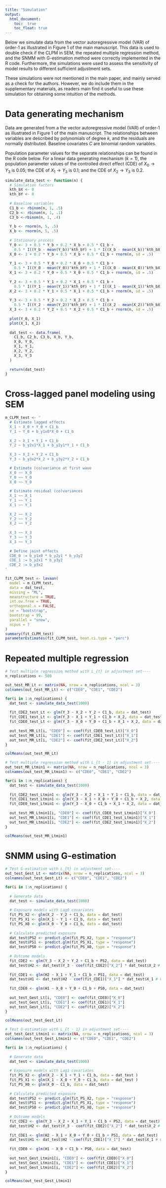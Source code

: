 ```yaml
---
title: "Simulation"
output: 
  html_document:
    toc:  true
    toc_float: true
---
```


Below we simulate data from the vector autoregressive model (VAR) of order-1 as illustrated in Figure 1 of the main manuscript. This data is used to double check if the CLPM in SEM, the repeated multiple regression method, and the SNMM with G-estimation method were correctly implemented in the R code. Furthermore, the simulations were used to assess the sensitivity of model results to different sufficient adjustment sets. 

::: {.callout-note}
These simulations were not mentioned in the main paper, and mainly served as a check for the authors. However, we do include them in the supplementary materials, as readers main find it useful to use these simulation for obtaining some intuition of the methods.
:::

# Data generating mechanism
Data are generated from a the vector autoregressive model (VAR) of order-1 as illustrated in Figure 1 of the main manuscript. The relationships between variables are described by polynomials of degree $k$, and the residuals are normally distributed. Baseline covariates $C$ are binomial random variables. 

Population parameter values for the separate relationships can be found in the R code below. For a linear data generating mechanism ($k = 1$), the population parameter values of the controlled direct effect (CDE) of $X_{0} \rightarrow Y_{3}$ is 0.05; the CDE of $X_{1} \rightarrow Y_{3}$ is 0.1; and the CDE of $X_{2} \rightarrow Y_{3}$ is 0.2. 

```.r
simulate_data_test <- function(n) {
  # Simulation factors
  kth_bX <- 0
  kth_bY <- 0
  
  # Baseline variables
  C1_b <- rbinom(n, 1, .5)
  C2_b <- rbinom(n, 1, .1)
  C3_b <-rbinom(n, 1, .4)
    
  Y_b <- rnorm(n, 5, .5)
  X_b <- rnorm(n, 5, .5)
  
  # Stationary process
  Y_0 <- 3 + 0.5 * Y_b + 0.2 * X_b + 0.5 * C1_b +
    0.5 * I((Y_b - mean(Y_b))^kth_bY) + 1 * I((X_b - mean(X_b))^kth_bX) + rnorm(n, sd = .5)
  X_0 <- 3 + 0.2 * Y_b + 0.5 * X_b + 0.5 * C1_b + rnorm(n, sd = .5) 
  
  Y_1 <- 3 + 0.5 * Y_0 + 0.2 * X_0 + 0.5 * C1_b +
    0.5 * I((Y_0 - mean(Y_0))^kth_bY) + 1 * I((X_0 - mean(X_0))^kth_bX) + rnorm(n, sd = .5)
  X_1 <- 3 + 0.2 * Y_0 + 0.5 * X_0 + 0.5 * C1_b + rnorm(n, sd = .5) 
  
  Y_2 <- 3 + 0.5 * Y_1 + 0.2 * X_1 + 0.5 * C1_b +
    0.5 * I((Y_1 - mean(Y_1))^kth_bY) + 1 * I((X_1 - mean(X_1))^kth_bX) + rnorm(n, sd = .5)
  X_2 <- 3 + 0.2 * Y_1 + 0.5 * X_1 + 0.5 * C1_b + rnorm(n, sd = .5) 
  
  Y_3 <- 3 + 0.5 * Y_2 + 0.2 * X_2 + 0.5 * C1_b +
    0.5 * I((Y_2 - mean(Y_2))^kth_bY) + 1 * I((X_2 - mean(X_2))^kth_bX) + rnorm(n, sd = .5)
  X_3 <- 3 + 0.2 * Y_2 + 0.5 * X_2 + 0.5 * C1_b + rnorm(n, sd = .5) 
  
  plot(Y_0, X_1)
  plot(X_1, X_2)
  
  dat_test <- data.frame(
    C1_b, C2_b, C3_b, X_b, Y_b,
    X_0, Y_0,
    X_1, Y_1, 
    X_2, Y_2,
    X_3, Y_3
  )
  
  return(dat_test)
}
```


# Cross-lagged panel modeling using SEM


```.r
m_CLPM_test <- '
  # Estimate lagged effects
  X_1 ~ X_0 + Y_0 + C1_b
  Y_1 ~ Y_0 + b_y1x0*X_0 + C1_b
  
  X_2 ~ X_1 + Y_1 + C1_b
  Y_2 ~ b_y2x1*X_1 + b_y2y1*Y_1 + C1_b
   
  X_3 ~ X_2 + Y_2 + C1_b
  Y_3 ~ b_y3x2*X_2 + b_y3y2*Y_2 + C1_b

  # Estimate (co)variance at first wave
  X_0 ~~ X_0
  Y_0 ~~ Y_0
  X_0 ~~ Y_0
  
  # Estimate residual (co)variances 
  X_1 ~~ X_1
  Y_1 ~~ Y_1
  X_1 ~~ Y_1
  
  X_2 ~~ X_2
  Y_2 ~~ Y_2
  X_2 ~~ Y_2
  
  X_3 ~~ X_3
  Y_3 ~~ Y_3
  X_3 ~~ Y_3
  
  # Define joint effects
  CDE_0 := b_y1x0 * b_y2y1 * b_y3y2 
  CDE_1 := b_y2x1 * b_y3y2
  CDE_2 := b_y3x2
'

fit_CLPM_test <- lavaan(
  model = m_CLPM_test,
  data = dat_test, 
  missing = "ML", 
  meanstructure = TRUE, 
  int.ov.free = TRUE,
  orthogonal.x = FALSE,
  se = "bootstrap", 
  bootstrap = 99,
  parallel = "snow", 
  ncpus = 7
)
summary(fit_CLPM_test)
parameterEstimates(fit_CLPM_test, boot.ci.type = "perc")
```

# Repeated multiple regression

```.r
# Test multiple regression method with L_{t} in adjustment set----
n_replications <- 500

out_test_MR_Lt <- matrix(NA, nrow = n_replications, ncol = 3)
colnames(out_test_MR_Lt) <- c("CDE0", "CDE1", "CDE2")

for(i in 1:n_replications) {
  dat_test <- simulate_data_test(1000)
  
  fit_CDE2_test_Lt <- glm(Y_3 ~ X_2 + Y_2 + C1_b, data = dat_test)
  fit_CDE1_test_Lt <- glm(Y_3 ~ X_1 + Y_1 + C1_b + X_2, data = dat_test)
  fit_CDE0_test_Lt <- glm(Y_3 ~ X_0 + Y_0 + C1_b + X_1 + X_2, data = dat_test)
  
  out_test_MR_Lt[i, "CDE0"] <- coef(fit_CDE0_test_Lt)["X_0"]
  out_test_MR_Lt[i, "CDE1"] <- coef(fit_CDE1_test_Lt)["X_1"]
  out_test_MR_Lt[i, "CDE2"] <- coef(fit_CDE2_test_Lt)["X_2"]
}

colMeans(out_test_MR_Lt) 

# Test multiple regression method with L_{t - 1} in adjustment set----
out_test_MR_Ltmin1 <- matrix(NA, nrow = n_replications, ncol = 3)
colnames(out_test_MR_Ltmin1) <- c("CDE0", "CDE1", "CDE2")

for(i in 1:n_replications) {
  dat_test <- simulate_data_test(1000)
  
  fit_CDE2_test_Ltmin1 <- glm(Y_3 ~ X_2 + X_1 + Y_1 + C1_b, data = dat_test)
  fit_CDE1_test_Ltmin1 <- glm(Y_3 ~ X_1 + X_0 + Y_0 + C1_b + X_2, data = dat_test)
  fit_CDE0_test_Ltmin1 <- glm(Y_3 ~ X_0 + C1_b + X_1 + X_2, data = dat_test)
  
  out_test_MR_Ltmin1[i, "CDE0"] <- coef(fit_CDE0_test_Ltmin1)["X_0"]
  out_test_MR_Ltmin1[i, "CDE1"] <- coef(fit_CDE1_test_Ltmin1)["X_1"]
  out_test_MR_Ltmin1[i, "CDE2"] <- coef(fit_CDE2_test_Ltmin1)["X_2"]
}

colMeans(out_test_MR_Ltmin1) 
```

# SNMM using G-estimation

```.r
# Test G-estimation with L_{t} in adjustment set----
out_test_Gest_Lt <- matrix(NA, nrow = n_replications, ncol = 3)
colnames(out_test_Gest_Lt) <- c("CDE0", "CDE1", "CDE2")

for(i in 1:n_replications) {
  
  # Generate data
  dat_test <- simulate_data_test(1000)
  
  # Exposure models with Lag0 covariates
  fit_PS_X2 <- glm(X_2 ~ Y_2 + C1_b, data = dat_test)
  fit_PS_X1 <- glm(X_1 ~ Y_1 + C1_b, data = dat_test)
  fit_PS_X0 <- glm(X_0 ~ Y_0 + C1_b, data = dat_test)
  
  # Calculate predicted exposure
  dat_test$PS2 <- predict.glm(fit_PS_X2, type = "response")
  dat_test$PS1 <- predict.glm(fit_PS_X1, type = "response")
  dat_test$PS0 <- predict.glm(fit_PS_X0, type = "response")
  
  # Outcome models
  fit_CDE2 <- glm(Y_3 ~ X_2 + Y_2 + C1_b + PS2, data = dat_test)
  dat_test$H2 <- dat_test$Y_3 - coef(fit_CDE2)["X_2"] * dat_test$X_2 # Create blipped-down version Y
  
  fit_CDE1 <- glm(H2 ~ X_1 + Y_1 + C1_b + PS1, data = dat_test)
  dat_test$H1 <- dat_test$H2 - coef(fit_CDE1)["X_1"] * dat_test$X_1 # Create blipped-down version Y
  
  fit_CDE0 <- glm(H1 ~ X_0 + Y_0 + C1_b + PS0, data = dat_test)
                    
  out_test_Gest_Lt[i, "CDE0"] <- coef(fit_CDE0)["X_0"]
  out_test_Gest_Lt[i, "CDE1"] <- coef(fit_CDE1)["X_1"]
  out_test_Gest_Lt[i, "CDE2"] <- coef(fit_CDE2)["X_2"]
}

colMeans(out_test_Gest_Lt)

# Test G-estimation with L_{t - 1} in adjustment set----
out_test_Gest_Ltmin1 <- matrix(NA, nrow = n_replications, ncol = 3)
colnames(out_test_Gest_Ltmin1) <- c("CDE0", "CDE1", "CDE2")

for(i in 1:n_replications) {
  
  # Generate data
  dat_test <- simulate_data_test(1000)
  
  # Exposure models with Lag1 covariates
  fit_PS_X2 <- glm(X_2 ~ X_1 + Y_1 + C1_b, data = dat_test )
  fit_PS_X1 <- glm(X_1 ~ X_0 + Y_0 + C1_b, data = dat_test )
  fit_PS_X0 <- glm(X_0 ~ C1_b, data = dat_test)
  
  # Calculate predicted exposure
  dat_test$PS2 <- predict.glm(fit_PS_X2, type = "response")
  dat_test$PS1 <- predict.glm(fit_PS_X1, type = "response")
  dat_test$PS0 <- predict.glm(fit_PS_X0, type = "response")
  
  # Outcome models
  fit_CDE2 <- glm(Y_3 ~ X_2 + X_1 + Y_1 + C1_b + PS2, data = dat_test)
  dat_test$H2 <- dat_test$Y_3 - coef(fit_CDE2)["X_2"] * dat_test$X_2 # Create blipped-down version Y
  
  fit_CDE1 <- glm(H2 ~ X_1 + X_0 + Y_0 + C1_b + PS1, data = dat_test)
  dat_test$H1 <- dat_test$H2 - coef(fit_CDE1)["X_1"] * dat_test$X_1 # Create blipped-down version Y
  
  fit_CDE0 <- glm(H1 ~ X_0 + C1_b + PS0, data = dat_test)
                    
  out_test_Gest_Ltmin1[i, "CDE0"] <- coef(fit_CDE0)["X_0"]
  out_test_Gest_Ltmin1[i, "CDE1"] <- coef(fit_CDE1)["X_1"]
  out_test_Gest_Ltmin1[i, "CDE2"] <- coef(fit_CDE2)["X_2"]
}

colMeans(out_test_Gest_Ltmin1)

```
